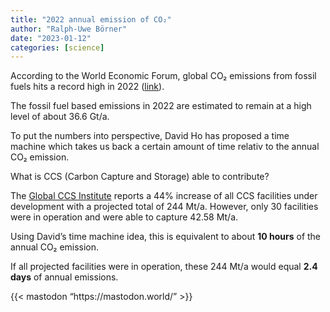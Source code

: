 ```yaml
---
title: "2022 annual emission of CO₂"
author: "Ralph-Uwe Börner"
date: "2023-01-12"
categories: [science]
---
```


According to the World Economic Forum, global CO₂ emissions from fossil fuels hits a record high in 2022 ([link](https://www.weforum.org/agenda/2022/11/global-co2-emissions-fossil-fuels-hit-record-2022/)).

The fossil fuel based emissions in 2022 are estimated to remain at a high level of about 36.6 Gt/a.

To put the numbers into perspective, David Ho has proposed a time machine which takes us back a certain amount of time relativ to the annual CO₂ emission.

What is CCS (Carbon Capture and Storage) able to contribute?

The [Global CCS Institute](https://www.globalccsinstitute.com/resources/global-status-of-ccs-2022/) reports a 44% increase of all CCS facilities under development with a projected total of 244 Mt/a. However, only 30 facilities were in operation and were able to capture 42.58 Mt/a.

Using David's time machine idea, this is equivalent to about **10 hours** of the annual CO₂ emission.

If all projected facilities were in operation, these 244 Mt/a would equal **2.4 days** of annual emissions.

{{< mastodon "https://mastodon.world/" >}}
